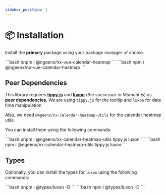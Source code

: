 ```yaml
---
sidebar_position: 1
---
```



# 📦 Installation

Install the **primary** package using your package manager of choice.

<Tabs>
  <TabItem value="pnpm" label="PNPM" default>
    ```bash
pnpm i @ngeenx/nx-vue-calendar-heatmap
    ```
  </TabItem>
  <TabItem value="npm" label="NPM">
    ```bash
npm i @ngeenx/nx-vue-calendar-heatmap
    ```
  </TabItem>
</Tabs>

## Peer Dependencies

This library requires **[tippy.js](https://atomiks.github.io/tippyjs/)** and **[luxon](https://moment.github.io/luxon/#/)** (*the successor to Moment.js*) as **peer dependencies**. We are using `tippy.js` for the tooltip and `luxon` for date time manipulation.

Also, we need `@ngeenx/nx-calendar-heatmap-utils` for the calendar heatmap utils.

You can install them using the following commands:

<Tabs>
  <TabItem value="pnpm" label="PNPM" default>
    ```bash
pnpm i @ngeenx/nx-calendar-heatmap-utils tippy.js luxon
    ```
  </TabItem>
  <TabItem value="npm" label="NPM">
    ```bash
npm i @ngeenx/nx-calendar-heatmap-utils tippy.js luxon
    ```
  </TabItem>
</Tabs>

## Types

Optionally, you can install the types for `luxon` using the following commands:

<Tabs>
  <TabItem value="pnpm" label="PNPM" default>
    ```bash
pnpm i @types/luxon -D
    ```
  </TabItem>
  <TabItem value="npm" label="NPM">
    ```bash
npm i @types/luxon -D
    ```
  </TabItem>
</Tabs>
